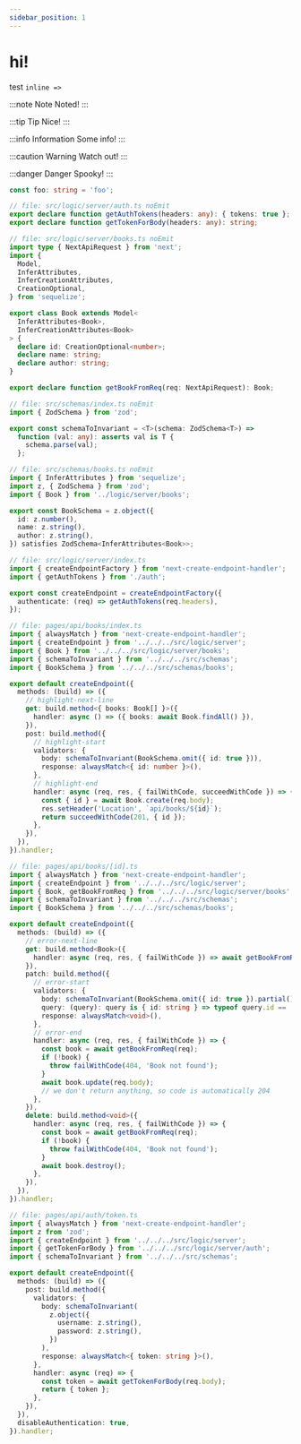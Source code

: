 ```yaml
---
sidebar_position: 1
---
```


# hi!

test `inline =>`

:::note Note
Noted!
:::

:::tip Tip
Nice!
:::

:::info Information
Some info!
:::

:::caution Warning
Watch out!
:::

:::danger Danger
Spooky!
:::

```ts
const foo: string = 'foo';
```

```ts title="Full example, using Zod for schemas and Sequelize for database interaction" showLineNumbers
// file: src/logic/server/auth.ts noEmit
export declare function getAuthTokens(headers: any): { tokens: true };
export declare function getTokenForBody(headers: any): string;

// file: src/logic/server/books.ts noEmit
import type { NextApiRequest } from 'next';
import {
  Model,
  InferAttributes,
  InferCreationAttributes,
  CreationOptional,
} from 'sequelize';

export class Book extends Model<
  InferAttributes<Book>,
  InferCreationAttributes<Book>
> {
  declare id: CreationOptional<number>;
  declare name: string;
  declare author: string;
}

export declare function getBookFromReq(req: NextApiRequest): Book;

// file: src/schemas/index.ts noEmit
import { ZodSchema } from 'zod';

export const schemaToInvariant = <T>(schema: ZodSchema<T>) =>
  function (val: any): asserts val is T {
    schema.parse(val);
  };

// file: src/schemas/books.ts noEmit
import { InferAttributes } from 'sequelize';
import z, { ZodSchema } from 'zod';
import { Book } from '../logic/server/books';

export const BookSchema = z.object({
  id: z.number(),
  name: z.string(),
  author: z.string(),
}) satisfies ZodSchema<InferAttributes<Book>>;

// file: src/logic/server/index.ts
import { createEndpointFactory } from 'next-create-endpoint-handler';
import { getAuthTokens } from './auth';

export const createEndpoint = createEndpointFactory({
  authenticate: (req) => getAuthTokens(req.headers),
});

// file: pages/api/books/index.ts
import { alwaysMatch } from 'next-create-endpoint-handler';
import { createEndpoint } from '../../../src/logic/server';
import { Book } from '../../../src/logic/server/books';
import { schemaToInvariant } from '../../../src/schemas';
import { BookSchema } from '../../../src/schemas/books';

export default createEndpoint({
  methods: (build) => ({
    // highlight-next-line
    get: build.method<{ books: Book[] }>({
      handler: async () => ({ books: await Book.findAll() }),
    }),
    post: build.method({
      // highlight-start
      validators: {
        body: schemaToInvariant(BookSchema.omit({ id: true })),
        response: alwaysMatch<{ id: number }>(),
      },
      // highlight-end
      handler: async (req, res, { failWithCode, succeedWithCode }) => {
        const { id } = await Book.create(req.body);
        res.setHeader('Location', `api/books/${id}`);
        return succeedWithCode(201, { id });
      },
    }),
  }),
}).handler;

// file: pages/api/books/[id].ts
import { alwaysMatch } from 'next-create-endpoint-handler';
import { createEndpoint } from '../../../src/logic/server';
import { Book, getBookFromReq } from '../../../src/logic/server/books';
import { schemaToInvariant } from '../../../src/schemas';
import { BookSchema } from '../../../src/schemas/books';

export default createEndpoint({
  methods: (build) => ({
    // error-next-line
    get: build.method<Book>({
      handler: async (req, res, { failWithCode }) => await getBookFromReq(req),
    }),
    patch: build.method({
      // error-start
      validators: {
        body: schemaToInvariant(BookSchema.omit({ id: true }).partial()),
        query: (query): query is { id: string } => typeof query.id == 'string',
        response: alwaysMatch<void>(),
      },
      // error-end
      handler: async (req, res, { failWithCode }) => {
        const book = await getBookFromReq(req);
        if (!book) {
          throw failWithCode(404, 'Book not found');
        }
        await book.update(req.body);
        // we don't return anything, so code is automatically 204
      },
    }),
    delete: build.method<void>({
      handler: async (req, res, { failWithCode }) => {
        const book = await getBookFromReq(req);
        if (!book) {
          throw failWithCode(404, 'Book not found');
        }
        await book.destroy();
      },
    }),
  }),
}).handler;

// file: pages/api/auth/token.ts
import { alwaysMatch } from 'next-create-endpoint-handler';
import z from 'zod';
import { createEndpoint } from '../../../src/logic/server';
import { getTokenForBody } from '../../../src/logic/server/auth';
import { schemaToInvariant } from '../../../src/schemas';

export default createEndpoint({
  methods: (build) => ({
    post: build.method({
      validators: {
        body: schemaToInvariant(
          z.object({
            username: z.string(),
            password: z.string(),
          })
        ),
        response: alwaysMatch<{ token: string }>(),
      },
      handler: async (req) => {
        const token = await getTokenForBody(req.body);
        return { token };
      },
    }),
  }),
  disableAuthentication: true,
}).handler;
```

